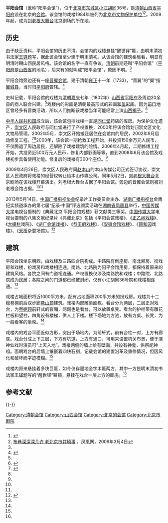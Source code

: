 {{文物保护单位
| 级别 = 省级
| 省区市 = 北京市
| 图片 =
| 名称 = 阳平会馆戏楼
| 编号 = 3-58
| 分类 = 古建筑
| 时代 = [[清朝|清]]
| 所在 = [[北京市|北京市]][[东城区_(北京市)|东城区]]
| 登录 = 1984年5月24日
}}

'''平阳会馆'''（讹称“阳平会馆”），位于[[北京市|北京市]][[东城区_(北京市)|东城区]][[小江胡同|小江胡同]]36号，是[[清朝|清朝]][[山西省_(清朝)|山西省]][[平阳府|平阳府]]设在北京的[[会馆|会馆]]。该会馆的戏楼1984年被列为[[北京市文物保护单位|北京市文物保护单位]]<ref name=txw>{{Cite web |url=http://luxury.qq.com/a/20060320/000018.htm |title=平阳会馆 奢华木架剧场建筑，腾讯，2006年03月20日 |access-date=2014年1月3日 |archive-url=https://web.archive.org/web/20140103183719/http://luxury.qq.com/a/20060320/000018.htm |archive-date=2014年1月3日 |dead-url=yes }}</ref><ref>[http://culture.ifeng.com/geography/city/200903/0304_4096_1043703_1.shtml 布巷深深深几许 老北京市井琐事] {{Wayback|url=http://culture.ifeng.com/geography/city/200903/0304_4096_1043703_1.shtml |date=20140103164049 }}，凤凰网，2009年3月4日</ref>。2009年起，成为[[刘老根大舞台|刘老根大舞台]]北京剧场的所在地。

==历史==
由于缺乏资料，平阳会馆的历史不清。会馆内的戏楼悬挂“醒世铎”匾，由明末清初书法家[[王鐸_(天啟進士)|王铎]]题写，据此该会馆至少建于明末清初。从该会馆的建筑格局看，明显有明清时期山西民居风格。该会馆的名字一直有争议，[[清朝|清朝]]前期还叫“平阳会馆”（[[平阳府|平阳府]]是[[山西省|山西省]]的地名），后来有的就叫成“阳平会馆”，原因不明。<ref name=sohu/>

平阳会馆旁边还有一座[[北京晋翼会馆|晋翼会馆]]，建于清朝[[雍正|雍正]]十一年（1733），“晋翼”的“翼”指[[翼城县|翼城县]]，当时归[[平阳府|平阳府]]管辖。<ref name=xiao>{{Cite web |url=http://bjwb.bjd.com.cn/html/2011-08/29/content_445486.htm?div=-1 |title=肖复兴，谁把晋翼会馆交给了赵本山，2011年08月29日 |accessdate=2014年1月3日 |archive-date=2014年1月3日 |archive-url=https://web.archive.org/web/20140103234638/http://bjwb.bjd.com.cn/html/2011-08/29/content_445486.htm?div=-1 |dead-url=no }}</ref>

史料记载，平阳会馆的戏楼为[[清朝|清朝]][[嘉庆|嘉庆]]七年（1802年）[[山西省|山西省]][[平阳府|平阳府]]及周边20余县的商人联合兴建。<ref name=txw/>戏楼内的彩画是清朝最高形式的彩画[[和玺彩画|和玺彩画]]。因为[[前门|前门]]地区曾经多有晋商活动，所以人们推断该戏楼当年可能经常上演[[山西梆子|山西梆子]]。<ref name=sohu>{{Cite web |url=http://yule.sohu.com/20090422/n263547545.shtml |title=刘老根大舞台落户阳平会馆 市场重心移师北京，搜狐，2009年04月22日 |accessdate=2014年1月3日 |archive-date=2014年1月3日 |archive-url=https://web.archive.org/web/20140103204243/http://yule.sohu.com/20090422/n263547545.shtml |dead-url=no }}</ref>

[[中华人民共和国|中华人民共和国]]成立后，该会馆包括戏楼一直是[[同仁堂|同仁堂]]药店的库房。为保护文化遗产，[[崇文区|崇文区]]人民政府与同仁堂进行了产权置换，2000年将该会馆划归崇文区文化文物局管理。2002年5月，崇文区开始搬迁居住在会馆内的居民，2002年9月启动修复工程。<ref name=sina>{{Cite web |url=http://news.sina.com.cn/s/2002-09-02/1532702750.html |title=北京将修复现存规模最大的民间戏楼阳平会馆，新浪，2002年09月02日 |accessdate=2014-01-03 |archive-date=2014-01-03 |archive-url=https://web.archive.org/web/20140103210026/http://news.sina.com.cn/s/2002-09-02/1532702750.html |dead-url=no }}</ref><ref name=sohu/>2003年，该会馆一期抢救工程开始，共投资150余万元人民币，不仅腾退了周边居民，还解除了戏楼建筑的险情。2006年4月起，二期修缮工程开始，共投资近500万元人民币，修复内部彩画等等，直到2008年6月该会馆及戏楼初步具备使用功能。修复后的戏楼有300个座位。<ref name=sohu/>

2009年4月26日，崇文区人民政府同[[赵本山|赵本山]]的本山传媒公司正式签订协议，崇文区人民政府将戏楼的经营权转让给本山传媒公司。同年5月2日，[[刘老根大舞台|刘老根大舞台]]北京剧场在该戏楼开幕演出。刘老根大舞台占据了平阳会馆。旁边的晋翼会馆则被刘老根会馆占据。<ref name=sohu/><ref name=xiao/>

2013年5月14日，[[中国广播电视协会|中国广播电视协会]]纪录片工作委员会主办、[[湖南广播电视台|湖南广播电视台]]金鹰纪实频道承办的第七届“纪录·中国”评选颁奖活动在[[湖南省|湖南省]][[凤凰县|凤凰县]]举行，[[中国传媒大学|中国传媒大学]]电视台摄制的《典藏北京·平阳会馆戏楼》获文献类三等奖。[[中国传媒大学|中国传媒大学]]电视台摄制的八集文献纪录片《典藏北京》包括《平阳会馆戏楼》、《[[正乙祠|正乙祠戏楼]]》、《[[大栅栏|大栅栏]]戏院》、《[[北京湖广会馆|湖广会馆戏楼]]》、《[[恭王府|恭王府戏楼]]》、《[[北京安徽会馆|安徽会馆戏楼]]》、《[[颐和园|颐和园]]戏楼》、《[[北京天桥|天桥]]杂耍场馆》。<ref>{{Cite web |url=http://www.cucntv.com/newsDisplay/listById.html?vdnsNewsId=339 |title=校电视台纪录片《平阳会馆戏楼》荣获第七届“纪录·中国”三等奖，中国传媒大学电视台，2013-05-22 |accessdate=2014-01-03 |archive-date=2014-01-04 |archive-url=https://web.archive.org/web/20140104141541/http://www.cucntv.com/newsDisplay/listById.html?vdnsNewsId=339 |dead-url=no }}</ref>

==建筑==
平阳会馆坐东朝西，由戏楼及三路四合院构成。中路院有倒座房、南北厢房、扮戏房和戏楼，扮戏房和戏楼相连通。南路、北路院为阳平会馆用房，都保持着原来的建筑风格。各院之间有门道相连通。产权置换仅涉及南路院和戏楼；中路院、北路院成为民居；各院之间的门道都已经被封闭，仅有小江胡同36号院和戏楼相连通。<ref name=txw/>

戏楼占地面积将近1000平方米，配有占地面积200平方米的扮戏房。戏楼为十二檩卷棚前后双步廊[[悬山顶|悬山顶]]建筑。戏楼内部雕梁画栋。看台分为两层，二层正对戏台，为[[卷棚顶|卷棚顶]]前轩式的官厢，两侧也是看台，可以放置桌凳。看台的护栏带有雕花栏板和望柱，四角设有楼梯，供人上下楼。楼下场地为方池，放有方桌、长凳，为一般看客的坐席。<ref name=sina/>

戏楼内的戏台平面近似方形，突出于场地内，为前轩式，前有台柱一对，上方有廊庑。戏台分成上下三层，下方有坑道，上方有通口，可用来设置机关布景，便于演神仙戏时演员可“上天入地”。戏楼两侧的墙上绘有壁画，并设有神龛，供祭祀神祖。面朝戏台的后墙上镶嵌着四块石刻，记载会馆的建置沿革及重修情况，但因风化和破坏而字迹模糊。<ref name=sina/>

戏楼内原来悬挂着多块巨匾，如今仅存墨地金字木匾两方，其中一方是明末清初书法家[[王鐸_(天啟進士)|王铎]]题写的“醒世铎”匾额，悬挂在戏台一层上方的廊庑。<ref name=sina/>

== 参考文献 ==
{{Reflist|30em}}

{{-}}
{{北京市文物保护单位}}
{{老北京城}}

[[Category:清朝会馆|Category:清朝会馆]]
[[Category:山西会馆|Category:山西会馆]]
[[Category:北京的会馆|Category:北京的会馆]]
[[Category:北京市剧院|Category:北京市剧院]]